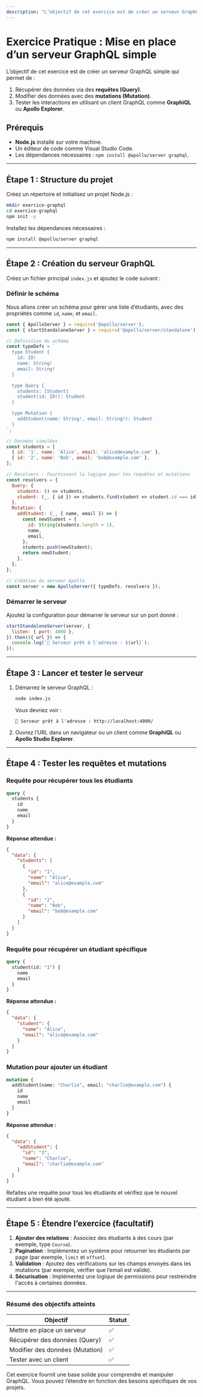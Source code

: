 ```yaml
---
description: "L’objectif de cet exercice est de créer un serveur GraphQL simple qui permet de : 1. Récupérer des données via des requêtes (Query). 2. Modifier des données avec des mutations (Mutation). 3. Tester les interactions en utilisant un client GraphQL comme GraphiQL ou Apollo Explorer."
---
```

# **Exercice Pratique : Mise en place d’un serveur GraphQL simple**

L’objectif de cet exercice est de créer un serveur GraphQL simple qui permet de :
1. Récupérer des données via des **requêtes (Query)**.
2. Modifier des données avec des **mutations (Mutation)**.
3. Tester les interactions en utilisant un client GraphQL comme **GraphiQL** ou **Apollo Explorer**.

## **Prérequis**
- **Node.js** installé sur votre machine.
- Un éditeur de code comme Visual Studio Code.
- Les dépendances nécessaires : `npm install @apollo/server graphql`.

---

## **Étape 1 : Structure du projet**

Créez un répertoire et initialisez un projet Node.js :
```bash
mkdir exercice-graphql
cd exercice-graphql
npm init -y
```

Installez les dépendances nécessaires :
```bash copy
npm install @apollo/server graphql
```

---

## **Étape 2 : Création du serveur GraphQL**

Créez un fichier principal `index.js` et ajoutez le code suivant :

### **Définir le schéma**
Nous allons créer un schéma pour gérer une liste d’étudiants, avec des propriétés comme `id`, `name`, et `email`.
```javascript copy
const { ApolloServer } = require('@apollo/server');
const { startStandaloneServer } = require('@apollo/server/standalone');

// Définition du schéma
const typeDefs = `
  type Student {
    id: ID!
    name: String!
    email: String!
  }

  type Query {
    students: [Student]
    student(id: ID!): Student
  }

  type Mutation {
    addStudent(name: String!, email: String!): Student
  }
`;

// Données simulées
const students = [
  { id: '1', name: 'Alice', email: 'alice@example.com' },
  { id: '2', name: 'Bob', email: 'bob@example.com' },
];

// Resolvers : Fournissent la logique pour les requêtes et mutations
const resolvers = {
  Query: {
    students: () => students,
    student: (_, { id }) => students.find(student => student.id === id),
  },
  Mutation: {
    addStudent: (_, { name, email }) => {
      const newStudent = {
        id: String(students.length + 1),
        name,
        email,
      };
      students.push(newStudent);
      return newStudent;
    },
  },
};

// Création du serveur Apollo
const server = new ApolloServer({ typeDefs, resolvers });
```

### **Démarrer le serveur**
Ajoutez la configuration pour démarrer le serveur sur un port donné :
```javascript copy
startStandaloneServer(server, {
  listen: { port: 4000 },
}).then(({ url }) => {
  console.log(`🚀 Serveur prêt à l'adresse : ${url}`);
});
```

---

## **Étape 3 : Lancer et tester le serveur**

1. Démarrez le serveur GraphQL :
   ```bash copy
   node index.js
   ```
   Vous devriez voir :
   ```
   🚀 Serveur prêt à l'adresse : http://localhost:4000/
   ```

2. Ouvrez l’URL dans un navigateur ou un client comme **GraphiQL** ou **Apollo Studio Explorer**.

---

## **Étape 4 : Tester les requêtes et mutations**

### **Requête pour récupérer tous les étudiants**
```graphql copy
query {
  students {
    id
    name
    email
  }
}
```

**Réponse attendue :**
```json
{
  "data": {
    "students": [
      {
        "id": "1",
        "name": "Alice",
        "email": "alice@example.com"
      },
      {
        "id": "2",
        "name": "Bob",
        "email": "bob@example.com"
      }
    ]
  }
}
```

### **Requête pour récupérer un étudiant spécifique**
```graphql copy
query {
  student(id: "1") {
    name
    email
  }
}
```

**Réponse attendue :**
```json
{
  "data": {
    "student": {
      "name": "Alice",
      "email": "alice@example.com"
    }
  }
}
```

### **Mutation pour ajouter un étudiant**
```graphql copy
mutation {
  addStudent(name: "Charlie", email: "charlie@example.com") {
    id
    name
    email
  }
}
```

**Réponse attendue :**
```json
{
  "data": {
    "addStudent": {
      "id": "3",
      "name": "Charlie",
      "email": "charlie@example.com"
    }
  }
}
```

Refaites une requête pour tous les étudiants et vérifiez que le nouvel étudiant a bien été ajouté.

---

## **Étape 5 : Étendre l’exercice (facultatif)**

1. **Ajouter des relations** : Associez des étudiants à des cours (par exemple, type `Course`).
2. **Pagination** : Implémentez un système pour retourner les étudiants par page (par exemple, `limit` et `offset`).
3. **Validation** : Ajoutez des vérifications sur les champs envoyés dans les mutations (par exemple, vérifier que l’email est valide).
4. **Sécurisation** : Implémentez une logique de permissions pour restreindre l'accès à certaines données.

---

### **Résumé des objectifs atteints**

| **Objectif**                  | **Statut**                  |
|-------------------------------|----------------------------|
| Mettre en place un serveur    | ✅                        |
| Récupérer des données (Query) | ✅                        |
| Modifier des données (Mutation)| ✅                       |
| Tester avec un client         | ✅                        |

Cet exercice fournit une base solide pour comprendre et manipuler GraphQL. Vous pouvez l’étendre en fonction des besoins spécifiques de vos projets.